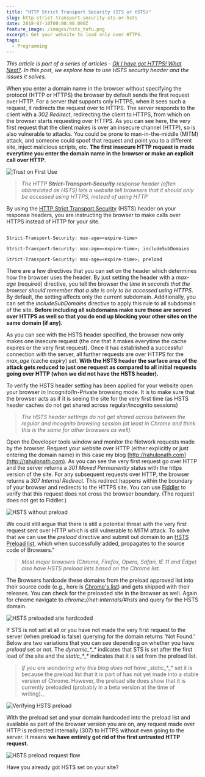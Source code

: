 ```yaml
---
title: "HTTP Strict Transport Security (STS or HSTS)"
slug: http-strict-transport-security-sts-or-hsts
date: 2018-07-10T00:00:00.000Z
feature_image: /images/hsts_tofu.png
excerpt: Get your website to load only over HTTPS.
tags:
  - Programming
---
```

_This article is part of a series of articles - [Ok I have got HTTPS! What Next?](/blog/ok-i-have-got-https-what-next/). In this post, we explore how to use HSTS security header and the issues it solves._

When you enter a domain name in the browser without specifying the protocol (HTTP or HTTPS) the browser by default sends the first request over HTTP. For a server that supports only HTTPS, when it sees such a request, it redirects the request over to HTTPS. The server responds to the client with a _302 Redirect_, redirecting the client to HTTPS, from which on the browser starts requesting over HTTPS. As you can see here, the very first request that the client makes is over an insecure channel (HTTP), so is also vulnerable to attacks. You could be prone to man-in-the-middle (MITM) attack, and someone could spoof that request and point you to a different site, inject malicious scripts, etc. **The first insecure HTTP request is made everytime you enter the domain name in the browser or make an explicit call over HTTP.**

![Trust on First Use](/images/hsts_tofu.png)

> _The HTTP **Strict-Transport-Security** response header (often abbreviated as HSTS) lets a website tell browsers that it should only be accessed using HTTPS, instead of using HTTP_

By using the [HTTP Strict Transport Security](https://developer.mozilla.org/en-US/docs/Web/HTTP/Headers/Strict-Transport-Security) (HSTS) header on your response headers, you are instructing the browser to make calls over HTTPS instead of HTTP for your site.

```text

Strict-Transport-Security: max-age=<expire-time>

Strict-Transport-Security: max-age=<expire-time>; includeSubDomains

Strict-Transport-Security: max-age=<expire-time>; preload

```

There are a few directives that you can set on the header which determines how the browser uses the header. By just setting the header with a _max-age_ (required) directive, you tell the browser the _time in seconds that the browser should remember that a site is only to be accessed using HTTPS_. By default, the setting affects only the current subdomain. Additionally, you can set the _includeSubDomains_ directive to apply this rule to all subdomain of the site. **Before including all subdomains make sure those are served over HTTPS as well so that you do end up blocking your other sites on the same domain (if any).**

As you can see with the HSTS header specified, the browser now only makes one insecure request (the one that it makes everytime the cache expires or the very first request). Once it has established a successful connection with the server, all further requests are over HTTPS for the _max\_age_ (cache expiry) set. **With the HSTS header the surface area of the attack gets reduced to just one request as compared to all initial requests going over HTTP (when we did not have the HSTS header).**

To verify the HSTS header setting has been applied for your website open your browser in Incognito/In-Private browsing mode. It is to make sure that the browser acts as if it is seeing the site for the very first time (as HSTS header caches do not get shared across regular/incognito sessions)

> _The HSTS header settings do not get shared across between the regular and incognito browsing session (at least in Chrome and think this is the same for other browsers as well)._

Open the Developer tools window and monitor the Network requests made by the browser. Request your website over HTTP (either explicitly or just entering the domain name) in this case my blog [http://rahulpnath.com](http://rahulpnath.com). As you can see the very first request go over HTTP and the server returns a _301 Moved Permanently_ status with the https version of the site. For any subsequent requests over HTTP, the browser returns a _307 Internal Redirect_. This redirect happens within the boundary of your browser and redirects to the HTTPS site. You can use [Fiddler](/blog/fiddler-free-web-debugging-proxy/) to verify that this request does not cross the browser boundary. (The request does not get to Fiddler.)

![HSTS without preload](/images/hsts_without_preload.png)

We could still argue that there is still a potential threat with the very first request sent over HTTP which is still vulnerable to MITM attack. To solve that we can use the _preload_ directive and submit out domain to an [HSTS Preload list](https://hstspreload.org/), which when successfully added, propagates to the source code of Browsers."

> _Most major browsers (Chrome, Firefox, Opera, Safari, IE 11 and Edge) also have HSTS preload lists based on the Chrome list._

The Browsers hardcode these domains from the preload approved list into their source code (e.g., here is [Chrome's list](https://chromium.googlesource.com/chromium/src/net/+/master/http/transport_security_state_static.json)) and gets shipped with their releases. You can check for the preloaded site in the browser as well. Again for chrome navigate to _chrome://net-internals/#hsts_ and query for the HSTS domain.

![HSTS preloaded site hardcoded](/images/hsts_preload_static_json.png)

If STS is not set at all or you have not made the very first request to the server (when preload is false) querying for the domain returns 'Not Found.' Below are two variations that you can see depending on whether you have _preload_ set or not. The _dynamic\_\*\_\*_ indicates that STS is set after the first load of the site and the _static\_\*\_\*_ indicates that it is set from the preload list.

> _If you are wondering why this blog does not have \_static\_\*\_\*_ set it is because the preload list that it is part of has not yet made into a stable version of Chrome. However, the preload site does show that it is currently preloaded (probably in a beta version at the time of writing).\_

![Verifying HSTS preload](/images/chrome_hsts_preload.png)

With the preload set and your domain hardcoded into the preload list and available as part of the browser version you are on, any request made over HTTP is redirected internally (307) to HTTPS without even going to the server. It means **we have entirely got rid of the first untrusted HTTP request.**

![HSTS preload request flow](/images/hsts_internal_redirect_scott.png)

Have you already got HSTS set on your site?
